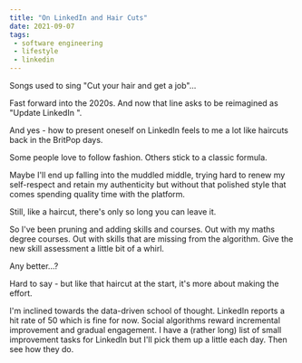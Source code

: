 ```yaml
---
title: "On LinkedIn and Hair Cuts"
date: 2021-09-07
tags:
 - software engineering
 - lifestyle
 - linkedin
---
```


Songs used to sing "Cut your hair and get a job"...

Fast forward into the 2020s. And now that line asks to be reimagined as "Update LinkedIn ".

And yes - how to present oneself on LinkedIn feels to me a lot like haircuts back in the BritPop days.

Some people love to follow fashion. Others stick to a classic formula.

Maybe I'll end up falling into the muddled middle, trying hard to renew my self-respect and retain my authenticity but
without that polished style that comes spending quality time with the platform.

Still, like a haircut, there's only so long you can leave it.

So I've been pruning and adding skills and courses. Out with my maths degree courses. Out with skills that are missing
from the algorithm. Give the new skill assessment a little bit of a whirl.

Any better...?

Hard to say - but like that haircut at the start, it's more about making the effort.

I'm inclined towards the data-driven school of thought. LinkedIn reports a hit rate of 50 which is fine for now.
Social algorithms reward incremental improvement and gradual engagement. I have a (rather long) list of small
improvement tasks for LinkedIn but I'll pick them up a little each day. Then see how they do.

